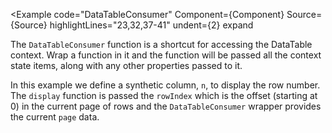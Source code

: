
<Example
  code="DataTableConsumer"
  Component={Component}
  Source={Source}
  highlightLines="23,32,37-41"
  undent={2}
  expand
>
  The `DataTableConsumer` function is a shortcut for accessing the DataTable
  context.  Wrap a function in it and the function will be passed all the
  context state items, along with any other properties passed to it.

  In this example we define a synthetic column, `n`, to display the row
  number.  The `display` function is passed the `rowIndex` which is the
  offset (starting at 0) in the current page of rows and the
  `DataTableConsumer` wrapper provides the current `page` data.
</Example>
